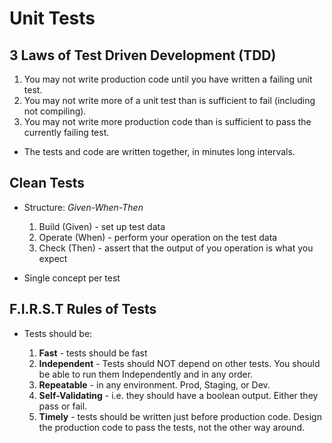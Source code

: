 # Unit Tests

## 3 Laws of Test Driven Development (TDD)

1. You may not write production code until you have written a failing unit test.
2. You may not write more of a unit test than is sufficient to fail (including not compiling).
3. You may not write more production code than is sufficient to pass the currently failing test.

-   The tests and code are written together, in minutes long intervals.

## Clean Tests

-   Structure: _Given-When-Then_

    1. Build (Given) - set up test data
    2. Operate (When) - perform your operation on the test data
    3. Check (Then) - assert that the output of you operation is what you expect

-   Single concept per test

## F.I.R.S.T Rules of Tests

-   Tests should be:

    1. **Fast** - tests should be fast
    2. **Independent** - Tests should NOT depend on other tests. You should be able to run them Independently and in any order.
    3. **Repeatable** - in any environment. Prod, Staging, or Dev.
    4. **Self-Validating** - i.e. they should have a boolean output. Either they pass or fail.
    5. **Timely** - tests should be written just before production code. Design the production code to pass the tests, not the other way around.
